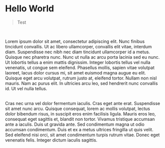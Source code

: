 

# Hello World
> Test  
<br />

Lorem ipsum dolor sit amet, consectetur adipiscing elit. Nunc finibus tincidunt convallis. Ut ac libero ullamcorper, convallis elit vitae, interdum diam. Suspendisse nec nibh nec diam tincidunt ullamcorper id a metus. Quisque nec pharetra nunc. Nunc ut nulla ac arcu porta lacinia sed eu nunc. Ut lobortis tellus a enim mattis dignissim. Integer lobortis tellus vel nulla venenatis, ut congue sem eleifend. Phasellus mollis, sapien vitae volutpat laoreet, lacus dolor cursus mi, sit amet euismod magna augue eu elit. Quisque eget arcu volutpat, rutrum justo at, eleifend tortor. Nullam non nisl mauris. Nam ac purus elit. In ultricies arcu leo, sed hendrerit nunc convallis id. Ut vel nulla tellus.  
<br />

Cras nec urna vel dolor fermentum iaculis. Cras eget ante erat. Suspendisse sit amet nunc arcu. Quisque consequat, lorem ac mollis volutpat, lectus dolor bibendum risus, in suscipit eros enim facilisis ligula. Mauris eros leo, consequat eget sagittis et, blandit non tortor. Vivamus tristique accumsan ante a iaculis. Duis ut gravida ante. Sed condimentum magna ut odio accumsan condimentum. Duis et ex a metus ultrices fringilla ut quis velit. Sed eleifend nisi orci, sit amet condimentum turpis rutrum vitae. Donec eget venenatis felis. Integer dictum iaculis sagittis.
